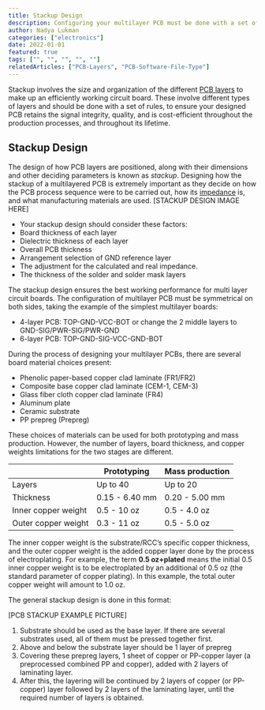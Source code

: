 ```yaml
---
title: Stackup Design
description: Configuring your multilayer PCB must be done with a set of rules for the best performance.
author: Nadya Lukman
categories: ["electronics"]
date: 2022-01-01
featured: true
tags: ["", "", "", "", ""]
relatedArticles: ["PCB-Layers", "PCB-Software-File-Type"]
---
```


Stackup involves the size and organization of the different [PCB layers](/articles/PCB-Layers/) to make up an efficiently working circuit board. These involve different types of layers and should be done with a set of rules, to ensure your designed PCB retains the signal integrity, quality, and is cost-efficient throughout the production processes, and throughout its lifetime.

## Stackup Design

The design of how PCB layers are positioned, along with their dimensions and other deciding parameters is known as *stackup*. Designing how the stackup of a multilayered PCB is extremely important as they decide on how the PCB process sequence were to be carried out, how its [impedance](/articles/Impedance/) is, and what manufacturing materials are used.
[STACKUP DESIGN IMAGE HERE]

- Your stackup design should consider these factors:
- Board thickness of each layer
- Dielectric thickness of each layer
- Overall PCB thickness
- Arrangement selection of GND reference layer
- The adjustment for the calculated and real impedance.
- The thickness of the solder and solder mask layers

The stackup design ensures the best working performance for multi layer circuit boards. The configuration of multilayer PCB must be symmetrical on both sides, taking the example of the simplest multilayer boards:

- 4-layer PCB: TOP-GND-VCC-BOT or change the 2 middle layers to GND-SIG/PWR-SIG/PWR-GND
- 6-layer PCB: TOP-GND-SIG-VCC-GND-BOT

During the process of designing your multilayer PCBs, there are several board material choices present:

- Phenolic paper-based copper clad laminate (FR1/FR2)
- Composite base copper clad laminate (CEM-1, CEM-3)
- Glass fiber cloth copper clad laminate (FR4)
- Aluminum plate
- Ceramic substrate
- PP prepreg (Prepreg)

These choices of materials can be used for both prototyping and mass production. However, the number of layers, board thickness, and copper weights limitations for the two stages are different.

|                     | Prototyping    | Mass production |
| ------------------- | -------------- | --------------- |
| Layers              | Up to 40       | Up to 20        |
| Thickness           | 0.15 - 6.40 mm | 0.20 - 5.00 mm  |
| Inner copper weight | 0.5 - 10 oz    | 0.5 - 4.0 oz    |
| Outer copper weight | 0.3 - 11 oz    | 0.5 - 5.0 oz    |

The inner copper weight is the substrate/RCC’s specific copper thickness, and the outer copper weight is the added copper layer done by the process of electroplating. For example, the term **0.5 oz+plated** means the initial 0.5 inner copper weight is to be electroplated by an additional of 0.5 oz (the standard parameter of copper plating). In this example, the total outer copper weight will amount to 1.0 oz.

The general stackup design is done in this format:

[PCB STACKUP EXAMPLE PICTURE]

1. Substrate should be used as the base layer. If there are several substrates used, all of them must be pressed together first.
2. Above and below the substrate layer should be 1 layer of prepreg
3. Covering these prepreg layers, 1 sheet of copper or PP-copper layer (a preprocessed combined PP and copper), added with 2 layers of laminating layer.
4. After this, the layering will be continued by 2 layers of copper (or PP-copper) layer followed by 2 layers of the laminating layer, until the required number of layers is obtained.
